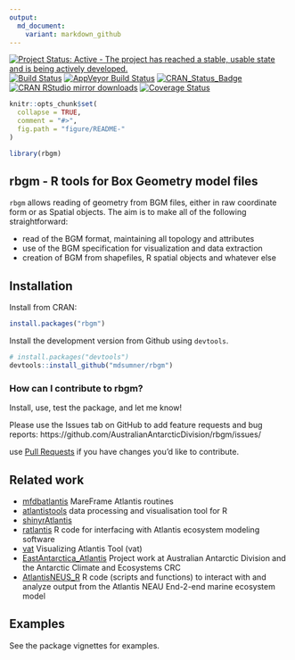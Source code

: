 ```yaml
---
output:
  md_document:
    variant: markdown_github
---
```



[![Project Status: Active - The project has reached a stable, usable state and is being actively developed.](http://www.repostatus.org/badges/latest/active.svg)](http://www.repostatus.org/#active)
[![Build Status](https://travis-ci.org/AustralianAntarcticDivision/rbgm.png?branch=master)](https://travis-ci.org/AustralianAntarcticDivision/rbgm)
[![AppVeyor Build Status](https://ci.appveyor.com/api/projects/status/github/AustralianAntarcticDivision/rbgm?branch=master&svg=true)](https://ci.appveyor.com/project/AustralianAntarcticDivision/rbgm)
[![CRAN_Status_Badge](http://www.r-pkg.org/badges/version/rbgm)](https://cran.r-project.org/package=rbgm)
[![CRAN RStudio mirror downloads](http://cranlogs.r-pkg.org/badges/rbgm)](https://cran.r-project.org/package=rbgm)
[![Coverage Status](https://img.shields.io/codecov/c/github/AustralianAntarcticDivision/rbgm/master.svg)](https://codecov.io/github/AustralianAntarcticDivision/rbgm?branch=master)

<!-- README.md is generated from README.Rmd. Please edit that file -->

```r
knitr::opts_chunk$set(
  collapse = TRUE,
  comment = "#>",
  fig.path = "figure/README-"
)

library(rbgm)
```

## rbgm - R tools for Box Geometry model files

`rbgm` allows reading of geometry from BGM files, either in raw
coordinate form or as Spatial objects. The aim is to make all of the following straightforward: 

* read of the BGM format, maintaining all topology and attributes
* use of the BGM specification for visualization and data extraction
* creation of BGM from shapefiles, R spatial objects and whatever else


## Installation

Install from CRAN: 

```r
install.packages("rbgm")
```

Install the development version from Github using `devtools`. 

```r
# install.packages("devtools")
devtools::install_github("mdsumner/rbgm")
```

### How can I contribute to rbgm? 

Install, use, test the package, and let me know! 

Please use the Issues tab on GitHub to add feature requests and bug reports: https://github.com/AustralianAntarcticDivision/rbgm/issues/ 

use [Pull Requests](http://r-pkgs.had.co.nz/git.html#git-pullreq) if you have changes you'd like to contribute. 

## Related work


* [mfdbatlantis](https://github.com/mareframe/mfdbatlantis) MareFrame Atlantis routines
* [atlantistools](https://github.com/alketh/atlantistools) data processing and visualisation tool for R
* [shinyrAtlantis](https://github.com/shanearichards/shinyrAtlantis)
* [ratlantis](https://github.com/jsgosnell/ratlantis)  R code for interfacing with Atlantis ecosystem modeling software
* [vat](https://github.com/mareframe/vat)	 Visualizing Atlantis Tool (vat)
* [EastAntarctica_Atlantis](https://github.com/AustralianAntarcticDivision/EastAntarctica_Atlantis) Project work at Australian Antarctic Division and the Antarctic Climate and Ecosystems CRC
* [AtlantisNEUS_R](https://github.com/erikjsolsen/AtlantisNEUS_R) R code (scripts and functions) to interact with and analyze output from the Atlantis NEAU End-2-end marine ecosystem model


## Examples

See the package vignettes for examples. 

